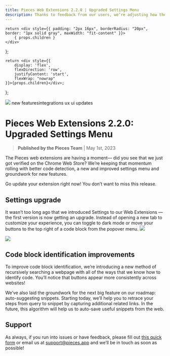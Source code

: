 ```yaml
---
title: Pieces Web Extensions 2.2.0 | Upgraded Settings Menu
description: Thanks to feedback from our users, we’re adjusting how the Web Extension works slightly. Sometimes, you don’t want Pieces buttons to show up for every single block of code on the web, so we’re making it easier to customize your experience.
---
```


<link rel="canonical" href="https://code.pieces.app/updates/pieces-web-extension-adjust-default-settings" />

    return <div style={{ padding: "2px 16px", borderRadius: "20px", border: "1px solid gray", maxWidth: "fit-content" }}>
        { props.children }
    </div>
};

    return <div style={{
        display: 'flex',
        flexDirection: 'row',
        justifyContent: 'start',
        flexWrap: "nowrap"
    }}>{props.children}</div>;
};

![](https://uploads-ssl.webflow.com/6143afec68f555387049efb3/631b6f60616efa8126d1876d_webextensions2_2_0_c96848c3097f81aa39c9d8f48afe0de1_2000.png)
<GridFlexRow><Tag>new features</Tag><Tag>integrations</Tag> <Tag>ux ui updates</Tag></GridFlexRow>

# Pieces Web Extensions 2.2.0: Upgraded Settings Menu
> **Published by the Pieces Team** | May 1st, 2023

The Pieces web extensions are having a moment— did you see that we just got verified on the Chrome Web Store? We’re keeping that momentum rolling with better code detection, a new and improved settings menu and groundwork for new features.

Go update your extension right now! You don’t want to miss this release.

## Settings upgrade
It wasn’t too long ago that we introduced Settings to our Web Extensions — the first version is now getting an upgrade. Instead of opening a new tab to customize your experience, you can toggle to dark mode or move your buttons to the top right of a code block from the popover menu.
![](https://uploads-ssl.webflow.com/6143afec68f555387049efb3/631b6f61616efab667d187cd_ScreenShot2022-09-08at3_46_03PM_962d5e3e95413961e25b117f683e83cd_800.png)

![](https://uploads-ssl.webflow.com/6143afec68f555387049efb3/631b6f61616efa84efd187da_ScreenShot2022-09-08at4_12_25PM_ab6418ba34d16a96cf70c87c59d74509_800.png)

## Code block identification improvements
To improve code block identification, we’re introducing a new method of recursively searching a webpage with all of the ways that we know how to identify code. You’ll notice that buttons appear more consistently across websites!

We’ve also laid the groundwork for the next big feature on our roadmap: auto-suggesting snippets. Starting today, we’ll help you to retrace your steps from query to snippet by capturing  additional related links. In the future, this algorithm will help us to auto-save useful snippets from the web.

## Support
As always, if you run into issues or have feedback, please fill out <a href="https://getpieces.typeform.com/to/mCjBSIjF" target="_blank" rel="noopener noreferrer">this quick form</a> or email us at <a href="mailto:support@pieces.app" target="_blank" rel="noopener noreferrer">support@pieces.app</a> and we’ll be in touch as soon as possible!
